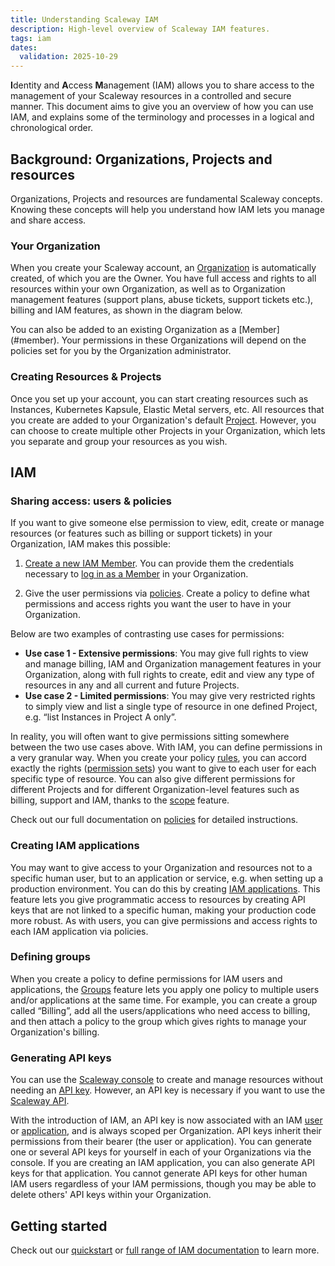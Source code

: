```yaml
---
title: Understanding Scaleway IAM
description: High-level overview of Scaleway IAM features.
tags: iam
dates:
  validation: 2025-10-29
---
```



**I**dentity and **A**ccess **M**anagement (IAM) allows you to share access to the management of your Scaleway resources in a controlled and secure manner. This document aims to give you an overview of how you can use IAM, and explains some of the terminology and processes in a logical and chronological order.

## Background: Organizations, Projects and resources

Organizations, Projects and resources are fundamental Scaleway concepts. Knowing these concepts will help you understand how IAM lets you manage and share access.

### Your Organization

When you create your Scaleway account, an [Organization](/iam/concepts/#organization) is automatically created, of which you are the Owner. You have full access and rights to all resources within your own Organization, as well as to Organization management features (support plans, abuse tickets, support tickets etc.), billing and IAM features, as shown in the diagram below.

  <Lightbox image={image} alt="" />

<Message type="note">
  You can also be added to an existing Organization as a [Member](#member). Your permissions in these Organizations will depend on the policies set for you by the Organization administrator.
</Message>

### Creating Resources & Projects

Once you set up your account, you can start creating resources such as Instances, Kubernetes Kapsule, Elastic Metal servers, etc. All resources that you create are added to your Organization's default [Project](/iam/concepts/#project). However, you can choose to create multiple other Projects in your Organization, which lets you separate and group your resources as you wish.

## IAM

### Sharing access: users & policies

If you want to give someone else permission to view, edit, create or manage resources (or features such as billing or support tickets) in your Organization, IAM makes this possible:

1. [Create a new IAM Member](/iam/how-to/manage-members/#how-to-create-a-member). You can provide them the credentials necessary to [log in as a Member](/iam/how-to/log-in-as-a-member) in your Organization.

2. Give the user permissions via [policies](/iam/concepts/#policy). Create a policy to define what permissions and access rights you want the user to have in your Organization.
    <Lightbox image={image2} alt="" />

Below are two examples of contrasting use cases for permissions:

- **Use case 1 - Extensive permissions**: You may give full rights to view and manage billing, IAM and Organization management features in your Organization, along with full rights to create, edit and view any type of resources in any and all current and future Projects.
- **Use case 2 - Limited permissions**: You may give very restricted rights to simply view and list a single type of resource in one defined Project, e.g. “list Instances in Project A only”.

In reality, you will often want to give permissions sitting somewhere between the two use cases above. With IAM, you can define permissions in a very granular way. When you create your policy [rules](/iam/concepts/#rule), you can accord exactly the rights ([permission sets](/iam/concepts/#permission-set)) you want to give to each user for each specific type of resource. You can also give different permissions for different Projects and for different Organization-level features such as billing, support and IAM, thanks to the [scope](/iam/concepts/#scope) feature.

Check out our full documentation on [policies](/iam/reference-content/policy/) for detailed instructions.

### Creating IAM applications

You may want to give access to your Organization and resources not to a specific human user, but to an application or service, e.g. when setting up a production environment. You can do this by creating [IAM applications](/iam/concepts/#application). This feature lets you give programmatic access to resources by creating API keys that are not linked to a specific human, making your production code more robust. As with users, you can give permissions and access rights to each IAM application via policies.

<Lightbox image={image3} alt="" />

### Defining groups

When you create a policy to define permissions for IAM users and applications, the [Groups](/iam/concepts/#group) feature lets you apply one policy to multiple users and/or applications at the same time. For example, you can create a group called “Billing”, add all the users/applications who need access to billing, and then attach a policy to the group which gives rights to manage your Organization's billing.

<Lightbox image={image4} alt="" />

### Generating API keys

You can use the [Scaleway console](https://console.scaleway.com) to create and manage resources without needing an [API key](/iam/concepts/#api-key). However, an API key is necessary if you want to use the [Scaleway API](https://www.scaleway.com/en/developers/api/).

With the introduction of IAM, an API key is now associated with an IAM [user](/iam/concepts/#user) or [application](/iam/concepts/#application), and is always scoped per Organization. API keys inherit their permissions from their bearer (the user or application). You can generate one or several API keys for yourself in each of your Organizations via the console. If you are creating an IAM application, you can also generate API keys for that application. You cannot generate API keys for other human IAM users regardless of your IAM permissions, though you may be able to delete others' API keys within your Organization.

<Lightbox image={image5} alt="" />

## Getting started

Check out our [quickstart](/iam/quickstart/) or [full range of IAM documentation](/iam/) to learn more.